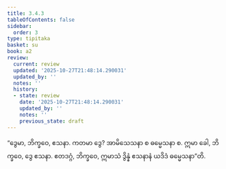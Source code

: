 ```yaml
---
title: 3.4.3
tableOfContents: false
sidebar:
  order: 3
type: tipitaka
basket: su
book: a2
review:
  current: review
  updated: '2025-10-27T21:48:14.290031'
  updated_by: ''
  notes: ''
  history:
  - state: review
    date: '2025-10-27T21:48:14.290031'
    updated_by: ''
    notes: ''
    previous_state: draft
---
```



<ReviewStatus review={frontmatter.review} showDetails={true} />

<HypothesisAnnotation frontmatter={frontmatter} />

<DynamicBreadcrumb />

<Division number="154" book="a2" e="ch" v="15" p="92">

<Paragraph number="246" book="a2">
“ဒွေမာ, ဘိက္ခဝေ, ဧသနာ. ကတမာ ဒွေ? အာမိသေသနာ စ ဓမ္မေသနာ စ. ဣမာ ခေါ, ဘိက္ခဝေ, ဒွေ ဧသနာ. ဧတဒဂ္ဂံ, ဘိက္ခဝေ, ဣမာသံ ဒွိန္နံ ဧသနာနံ ယဒိဒံ ဓမ္မေသနာ”တိ.
</Paragraph>
</Division>